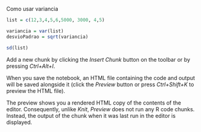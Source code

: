 Como usar variancia
```{r}
list = c(12,3,4,5,6,5000, 3000, 4,5)

variancia = var(list)
desvioPadrao = sqrt(variancia)

sd(list)
```



Add a new chunk by clicking the *Insert Chunk* button on the toolbar or by pressing *Ctrl+Alt+I*.

When you save the notebook, an HTML file containing the code and output will be saved alongside it (click the *Preview* button or press *Ctrl+Shift+K* to preview the HTML file).

The preview shows you a rendered HTML copy of the contents of the editor. Consequently, unlike *Knit*, *Preview* does not run any R code chunks. Instead, the output of the chunk when it was last run in the editor is displayed.
